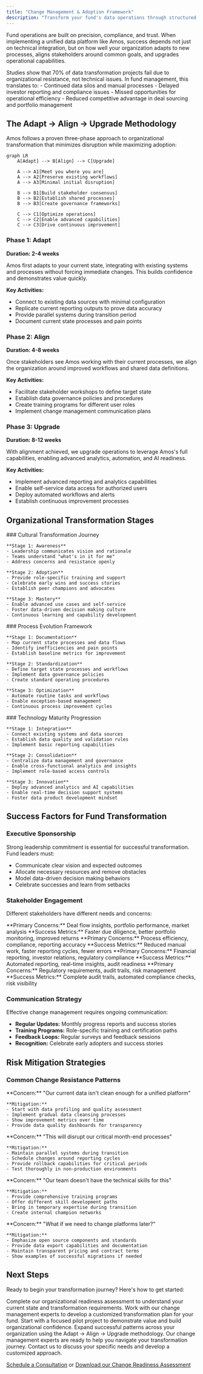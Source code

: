 ```yaml
---
title: "Change Management & Adoption Framework"
description: "Transform your fund's data operations through structured organizational change using the Adapt → Align → Upgrade methodology"
---
```


Fund operations are built on precision, compliance, and trust. When implementing a unified data platform like Amos, success depends not just on technical integration, but on how well your organization adapts to new processes, aligns stakeholders around common goals, and upgrades operational capabilities.

<Card title="The Cost of Poor Change Management" icon="warning">
Studies show that 70% of data transformation projects fail due to organizational resistance, not technical issues. In fund management, this translates to:
- Continued data silos and manual processes
- Delayed investor reporting and compliance issues  
- Missed opportunities for operational efficiency
- Reduced competitive advantage in deal sourcing and portfolio management
</Card>

## The Adapt → Align → Upgrade Methodology

Amos follows a proven three-phase approach to organizational transformation that minimizes disruption while maximizing adoption:

```mermaid
graph LR
    A[Adapt] --> B[Align] --> C[Upgrade]
    
    A --> A1[Meet you where you are]
    A --> A2[Preserve existing workflows]
    A --> A3[Minimal initial disruption]
    
    B --> B1[Build stakeholder consensus]
    B --> B2[Establish shared processes]
    B --> B3[Create governance frameworks]
    
    C --> C1[Optimize operations]
    C --> C2[Enable advanced capabilities]
    C --> C3[Drive continuous improvement]
```

### Phase 1: Adapt
**Duration: 2-4 weeks**

Amos first adapts to your current state, integrating with existing systems and processes without forcing immediate changes. This builds confidence and demonstrates value quickly.

**Key Activities:**
- Connect to existing data sources with minimal configuration
- Replicate current reporting outputs to prove data accuracy
- Provide parallel systems during transition period
- Document current state processes and pain points

### Phase 2: Align  
**Duration: 4-8 weeks**

Once stakeholders see Amos working with their current processes, we align the organization around improved workflows and shared data definitions.

**Key Activities:**
- Facilitate stakeholder workshops to define target state
- Establish data governance policies and procedures
- Create training programs for different user roles
- Implement change management communication plans

### Phase 3: Upgrade
**Duration: 8-12 weeks**

With alignment achieved, we upgrade operations to leverage Amos's full capabilities, enabling advanced analytics, automation, and AI readiness.

**Key Activities:**
- Implement advanced reporting and analytics capabilities
- Enable self-service data access for authorized users
- Deploy automated workflows and alerts
- Establish continuous improvement processes

## Organizational Transformation Stages

<Tabs>
  <Tab title="People & Culture">
    ### Cultural Transformation Journey
    
    **Stage 1: Awareness**
    - Leadership communicates vision and rationale
    - Teams understand "what's in it for me"
    - Address concerns and resistance openly
    
    **Stage 2: Adoption**
    - Provide role-specific training and support
    - Celebrate early wins and success stories
    - Establish peer champions and advocates
    
    **Stage 3: Mastery**
    - Enable advanced use cases and self-service
    - Foster data-driven decision making culture
    - Continuous learning and capability development
  </Tab>
  
  <Tab title="Process & Governance">
    ### Process Evolution Framework
    
    **Stage 1: Documentation**
    - Map current state processes and data flows
    - Identify inefficiencies and pain points
    - Establish baseline metrics for improvement
    
    **Stage 2: Standardization**
    - Define target state processes and workflows
    - Implement data governance policies
    - Create standard operating procedures
    
    **Stage 3: Optimization**
    - Automate routine tasks and workflows
    - Enable exception-based management
    - Continuous process improvement cycles
  </Tab>
  
  <Tab title="Technology & Capabilities">
    ### Technology Maturity Progression
    
    **Stage 1: Integration**
    - Connect existing systems and data sources
    - Establish data quality and validation rules
    - Implement basic reporting capabilities
    
    **Stage 2: Consolidation**
    - Centralize data management and governance
    - Enable cross-functional analytics and insights
    - Implement role-based access controls
    
    **Stage 3: Innovation**
    - Deploy advanced analytics and AI capabilities
    - Enable real-time decision support systems
    - Foster data product development mindset
  </Tab>
</Tabs>

## Success Factors for Fund Transformation

### Executive Sponsorship
Strong leadership commitment is essential for successful transformation. Fund leaders must:
- Communicate clear vision and expected outcomes
- Allocate necessary resources and remove obstacles
- Model data-driven decision making behaviors
- Celebrate successes and learn from setbacks

### Stakeholder Engagement
Different stakeholders have different needs and concerns:

<CardGroup cols={2}>
  <Card title="Investment Team" icon="chart-line">
    **Primary Concerns:** Deal flow insights, portfolio performance, market analysis
    **Success Metrics:** Faster due diligence, better portfolio monitoring, improved returns
  </Card>
  
  <Card title="Operations Team" icon="cog">
    **Primary Concerns:** Process efficiency, compliance, reporting accuracy
    **Success Metrics:** Reduced manual work, faster reporting cycles, fewer errors
  </Card>
  
  <Card title="Finance Team" icon="calculator">
    **Primary Concerns:** Financial reporting, investor relations, regulatory compliance
    **Success Metrics:** Automated reporting, real-time insights, audit readiness
  </Card>
  
  <Card title="Compliance Team" icon="shield-check">
    **Primary Concerns:** Regulatory requirements, audit trails, risk management
    **Success Metrics:** Complete audit trails, automated compliance checks, risk visibility
  </Card>
</CardGroup>

### Communication Strategy
Effective change management requires ongoing communication:

- **Regular Updates:** Monthly progress reports and success stories
- **Training Programs:** Role-specific training and certification paths  
- **Feedback Loops:** Regular surveys and feedback sessions
- **Recognition:** Celebrate early adopters and success stories

## Risk Mitigation Strategies

### Common Change Resistance Patterns

<Accordion>
  <AccordionItem title="Data Quality Concerns">
    **Concern:** "Our current data isn't clean enough for a unified platform"
    
    **Mitigation:** 
    - Start with data profiling and quality assessment
    - Implement gradual data cleansing processes
    - Show improvement metrics over time
    - Provide data quality dashboards for transparency
  </AccordionItem>
  
  <AccordionItem title="Process Disruption Fears">
    **Concern:** "This will disrupt our critical month-end processes"
    
    **Mitigation:**
    - Maintain parallel systems during transition
    - Schedule changes around reporting cycles
    - Provide rollback capabilities for critical periods
    - Test thoroughly in non-production environments
  </AccordionItem>
  
  <AccordionItem title="Skills Gap Anxiety">
    **Concern:** "Our team doesn't have the technical skills for this"
    
    **Mitigation:**
    - Provide comprehensive training programs
    - Offer different skill development paths
    - Bring in temporary expertise during transition
    - Create internal champion networks
  </AccordionItem>
  
  <AccordionItem title="Vendor Lock-in Worries">
    **Concern:** "What if we need to change platforms later?"
    
    **Mitigation:**
    - Emphasize open source components and standards
    - Provide data export capabilities and documentation
    - Maintain transparent pricing and contract terms
    - Show examples of successful migrations if needed
  </AccordionItem>
</Accordion>

## Next Steps

Ready to begin your transformation journey? Here's how to get started:

<Steps>
  <Step title="Assessment">
    Complete our organizational readiness assessment to understand your current state and transformation requirements.
  </Step>
  
  <Step title="Planning">
    Work with our change management experts to develop a customized transformation plan for your fund.
  </Step>
  
  <Step title="Pilot">
    Start with a focused pilot project to demonstrate value and build organizational confidence.
  </Step>
  
  <Step title="Scale">
    Expand successful patterns across your organization using the Adapt → Align → Upgrade methodology.
  </Step>
</Steps>

<Card title="Ready to Transform Your Fund Operations?" icon="rocket">
Our change management experts are ready to help you navigate your transformation journey. Contact us to discuss your specific needs and develop a customized approach.

[Schedule a Consultation](/contact) or [Download our Change Readiness Assessment](/resources/change-readiness-assessment)
</Card>